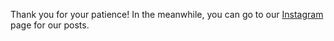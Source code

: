
<Head>
  <title>Articles</title>
  <meta name="description" content="Our Instagram posts in article form!" />
  <link rel="icon" href="/favicon.ico" />
</Head>

<Title title="Articles" caption="Coming soon!"></Title>

Thank you for your patience! In the meanwhile, you can go to our [Instagram](https://www.instagram.com/whatisupindonesia) page for our posts.

<MDXImage src="/images/rick-roll.gif" alt="Rick-roll GIF" />